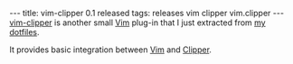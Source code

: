 ---
title: vim-clipper 0.1 released
tags: releases vim clipper vim.clipper
---
[https://github.com/wincent/vim-clipper vim-clipper] is another small [[Vim]] plug-in that I just extracted from [https://github.com/wincent/wincent my dotfiles].

It provides basic integration between [[Vim]] and [[Clipper]].
